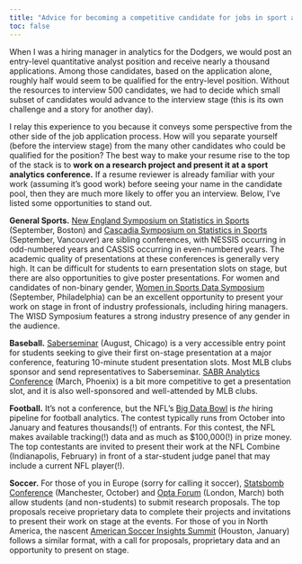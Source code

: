 ```yaml
---
title: "Advice for becoming a competitive candidate for jobs in sport analytics"
toc: false
---
```


When I was a hiring manager in analytics for the Dodgers, we would post an entry-level quantitative analyst position and receive nearly a thousand applications. Among those candidates, based on the application alone, roughly half would seem to be qualified for the entry-level position. Without the resources to interview 500 candidates, we had to decide which small subset of candidates would advance to the interview stage (this is its own challenge and a story for another day).

I relay this experience to you because it conveys some perspective from the other side of the job application process. How will you separate yourself (before the interview stage) from the many other candidates who could be qualified for the position? The best way to make your resume rise to the top of the stack is to **work on a research project and present it at a sport analytics conference.** If a resume reviewer is already familiar with your work (assuming it's good work) before seeing your name in the candidate pool, then they are much more likely to offer you an interview. Below, I've listed some opportunities to stand out.

**General Sports.** [New England Symposium on Statistics in Sports](https://nessis.org/){target=_blank} (September, Boston) and [Cascadia Symposium on Statistics in Sports](http://cascadiasports.com/){target=_blank} (September, Vancouver) are sibling conferences, with NESSIS occurring in odd-numbered years and CASSIS occurring in even-numbered years. The academic quality of presentations at these conferences is generally very high. It can be difficult for students to earn presentation slots on stage, but there are also opportunities to give poster presentations. For women and candidates of non-binary gender, [Women in Sports Data Symposium](https://www.womeninsportsdata.org/){target=_blank} (September, Philadelphia) can be an excellent opportunity to present your work on stage in front of industry professionals, including hiring managers. The WISD Symposium features a strong industry presence of any gender in the audience.

**Baseball.** [Saberseminar](https://www.saberseminar.com/){target=_blank} (August, Chicago) is a very accessible entry point for students seeking to give their first on-stage presentation at a major conference, featuring 10-minute student presentation slots. Most MLB clubs sponsor and send representatives to Saberseminar. [SABR Analytics Conference](https://sabr.org/analytics){target=_blank} (March, Phoenix) is a bit more competitive to get a presentation slot, and it is also well-sponsored and well-attended by MLB clubs.

**Football.** It's not a conference, but the NFL's [Big Data Bowl](https://operations.nfl.com/gameday/analytics/big-data-bowl/){target=_blank} is *the* hiring pipeline for football analytics. The contest typically runs from October into January and features thousands(!) of entrants. For this contest, the NFL makes available tracking(!) data and as much as $100,000(!) in prize money. The top contestants are invited to present their work at the NFL Combine (Indianapolis, February) in front of a star-student judge panel that may include a current NFL player(!).

**Soccer.** For those of you in Europe (sorry for calling it soccer), [Statsbomb Conference](https://statsbomb.com/events/){target=_blank} (Manchester, October) and [Opta Forum](https://www.statsperform.com/resource/pro-forum-presenters-where-are-they-now/){target=_blank} (London, March) both allow students (and non-students) to submit research proposals. The top proposals receive proprietary data to complete their projects and invitations to present their work on stage at the events. For those of you in North America, the nascent [American Soccer Insights Summit](https://americansoccerinsights.com/){target=_blank} (Houston, January) follows a similar format, with a call for proposals, proprietary data and an opportunity to present on stage.
